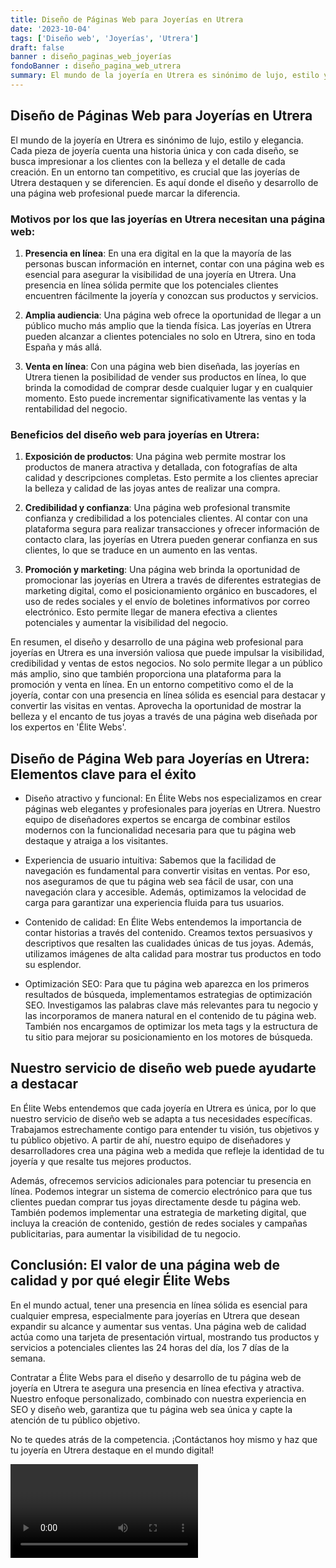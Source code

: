 ```yaml
---
title: Diseño de Páginas Web para Joyerías en Utrera
date: '2023-10-04'
tags: ['Diseño web', 'Joyerías', 'Utrera']
draft: false
banner : diseño_paginas_web_joyerías
fondoBanner : diseño_pagina_web_utrera
summary: El mundo de la joyería en Utrera es sinónimo de lujo, estilo y elegancia. Cada pieza de joyería cuenta una historia única y con cada diseño, se busca impresionar a los clientes con la belleza y el detalle de cada creación. En un entorno tan competitivo, es crucial que las joyerías de Utrera destaquen y se diferencien. Es aquí donde el diseño y desarrollo de una página web profesional puede marcar la diferencia.
---
```


## Diseño de Páginas Web para Joyerías en Utrera

El mundo de la joyería en Utrera es sinónimo de lujo, estilo y elegancia. Cada pieza de joyería cuenta una historia única y con cada diseño, se busca impresionar a los clientes con la belleza y el detalle de cada creación. En un entorno tan competitivo, es crucial que las joyerías de Utrera destaquen y se diferencien. Es aquí donde el diseño y desarrollo de una página web profesional puede marcar la diferencia.

### Motivos por los que las joyerías en Utrera necesitan una página web:

1. **Presencia en línea**: En una era digital en la que la mayoría de las personas buscan información en internet, contar con una página web es esencial para asegurar la visibilidad de una joyería en Utrera. Una presencia en línea sólida permite que los potenciales clientes encuentren fácilmente la joyería y conozcan sus productos y servicios.

2. **Amplia audiencia**: Una página web ofrece la oportunidad de llegar a un público mucho más amplio que la tienda física. Las joyerías en Utrera pueden alcanzar a clientes potenciales no solo en Utrera, sino en toda España y más allá.

3. **Venta en línea**: Con una página web bien diseñada, las joyerías en Utrera tienen la posibilidad de vender sus productos en línea, lo que brinda la comodidad de comprar desde cualquier lugar y en cualquier momento. Esto puede incrementar significativamente las ventas y la rentabilidad del negocio.

### Beneficios del diseño web para joyerías en Utrera:

1. **Exposición de productos**: Una página web permite mostrar los productos de manera atractiva y detallada, con fotografías de alta calidad y descripciones completas. Esto permite a los clientes apreciar la belleza y calidad de las joyas antes de realizar una compra.

2. **Credibilidad y confianza**: Una página web profesional transmite confianza y credibilidad a los potenciales clientes. Al contar con una plataforma segura para realizar transacciones y ofrecer información de contacto clara, las joyerías en Utrera pueden generar confianza en sus clientes, lo que se traduce en un aumento en las ventas.

3. **Promoción y marketing**: Una página web brinda la oportunidad de promocionar las joyerías en Utrera a través de diferentes estrategias de marketing digital, como el posicionamiento orgánico en buscadores, el uso de redes sociales y el envío de boletines informativos por correo electrónico. Esto permite llegar de manera efectiva a clientes potenciales y aumentar la visibilidad del negocio.

En resumen, el diseño y desarrollo de una página web profesional para joyerías en Utrera es una inversión valiosa que puede impulsar la visibilidad, credibilidad y ventas de estos negocios. No solo permite llegar a un público más amplio, sino que también proporciona una plataforma para la promoción y venta en línea. En un entorno competitivo como el de la joyería, contar con una presencia en línea sólida es esencial para destacar y convertir las visitas en ventas. Aprovecha la oportunidad de mostrar la belleza y el encanto de tus joyas a través de una página web diseñada por los expertos en 'Élite Webs'.

<GifSeo />

<Cta />

## Diseño de Página Web para Joyerías en Utrera: Elementos clave para el éxito

- Diseño atractivo y funcional: En Élite Webs nos especializamos en crear páginas web elegantes y profesionales para joyerías en Utrera. Nuestro equipo de diseñadores expertos se encarga de combinar estilos modernos con la funcionalidad necesaria para que tu página web destaque y atraiga a los visitantes.

- Experiencia de usuario intuitiva: Sabemos que la facilidad de navegación es fundamental para convertir visitas en ventas. Por eso, nos aseguramos de que tu página web sea fácil de usar, con una navegación clara y accesible. Además, optimizamos la velocidad de carga para garantizar una experiencia fluida para tus usuarios.

- Contenido de calidad: En Élite Webs entendemos la importancia de contar historias a través del contenido. Creamos textos persuasivos y descriptivos que resalten las cualidades únicas de tus joyas. Además, utilizamos imágenes de alta calidad para mostrar tus productos en todo su esplendor.

- Optimización SEO: Para que tu página web aparezca en los primeros resultados de búsqueda, implementamos estrategias de optimización SEO. Investigamos las palabras clave más relevantes para tu negocio y las incorporamos de manera natural en el contenido de tu página web. También nos encargamos de optimizar los meta tags y la estructura de tu sitio para mejorar su posicionamiento en los motores de búsqueda.

## Nuestro servicio de diseño web puede ayudarte a destacar

En Élite Webs entendemos que cada joyería en Utrera es única, por lo que nuestro servicio de diseño web se adapta a tus necesidades específicas. Trabajamos estrechamente contigo para entender tu visión, tus objetivos y tu público objetivo. A partir de ahí, nuestro equipo de diseñadores y desarrolladores crea una página web a medida que refleje la identidad de tu joyería y que resalte tus mejores productos.

Además, ofrecemos servicios adicionales para potenciar tu presencia en línea. Podemos integrar un sistema de comercio electrónico para que tus clientes puedan comprar tus joyas directamente desde tu página web. También podemos implementar una estrategia de marketing digital, que incluya la creación de contenido, gestión de redes sociales y campañas publicitarias, para aumentar la visibilidad de tu negocio.

## Conclusión: El valor de una página web de calidad y por qué elegir Élite Webs

En el mundo actual, tener una presencia en línea sólida es esencial para cualquier empresa, especialmente para joyerías en Utrera que desean expandir su alcance y aumentar sus ventas. Una página web de calidad actúa como una tarjeta de presentación virtual, mostrando tus productos y servicios a potenciales clientes las 24 horas del día, los 7 días de la semana.

Contratar a Élite Webs para el diseño y desarrollo de tu página web de joyería en Utrera te asegura una presencia en línea efectiva y atractiva. Nuestro enfoque personalizado, combinado con nuestra experiencia en SEO y diseño web, garantiza que tu página web sea única y capte la atención de tu público objetivo.

No te quedes atrás de la competencia. ¡Contáctanos hoy mismo y haz que tu joyería en Utrera destaque en el mundo digital!

<Video />

<CtaBot job='Joyerías' city='Utrera'/>

<Gmaps query='Utrera+españa+maps' />